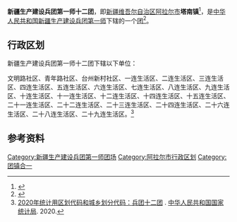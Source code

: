 {{中国乡级行政区
|行政区全称           = 新疆生产建设兵团第一师十二团<br>塔南镇
|上级行政区           = [[新疆生产建设兵团第一师|新疆生产建设兵团第一师]]<br>[[新疆维吾尔自治区|新疆维吾尔自治区]][[阿拉尔市|阿拉尔市]]
|行政区类别           = [[团_(军队)|团]]
}}

'''新疆生产建设兵团第一师十二团'''，即[[新疆维吾尔自治区|新疆维吾尔自治区]][[阿拉尔市|阿拉尔市]]'''塔南镇'''<ref>{{cite web|url=https://mp.weixin.qq.com/s/7JaejKXN4B4xaeSQNXzptg|author=第一师阿拉尔市融媒体中心|title=师市举行团镇集中挂牌仪式|work=阿拉尔发布|via=[[微信公众平台|微信公众平台]]|access-date=2021-08-17|archive-date=2021-08-17|archive-url=https://web.archive.org/web/20210817041015/https://mp.weixin.qq.com/s/7JaejKXN4B4xaeSQNXzptg|dead-url=no}}</ref>，是[[中华人民共和国|中华人民共和国]][[新疆生产建设兵团|新疆生产建设兵团]][[新疆生产建设兵团第一师|第一师]]下辖的一个[[团_(军队)|团]]<ref>{{Cite journal|title=新疆生产建设兵团分布图|author=新疆生产建设兵团年鉴编辑委员会|journal=兵团年鉴|publisher=新疆生产建设兵团年鉴社|doi=10.42437/y.cnki.yxjsc.2021.000007|year=2020|location=乌鲁木齐|page=7-8|issn=1671-3338}}</ref>。

== 行政区划 ==
新疆生产建设兵团第一师十二团下辖以下单位：

文明路社区、青年路社区、台州新村社区、一连生活区、二连生活区、三连生活区、四连生活区、五连生活区、六连生活区、七连生活区、八连生活区、九连生活区、十连生活区、十一连生活区、十二连生活区、十四连生活区、十五连生活区、二十一连生活区、二十二连生活区、二十三连生活区、二十四连生活区、二十六连生活区、二十八连生活区、二十九连生活区。<ref>[http://www.stats.gov.cn/tjsj/tjbz/tjyqhdmhcxhfdm/2020/65/90/02/659002505.html 2020年统计用区划代码和城乡划分代码：兵团十二团] {{Wayback|url=http://www.stats.gov.cn/tjsj/tjbz/tjyqhdmhcxhfdm/2020/65/90/02/659002505.html |date=20210603083549 }}. [[中华人民共和国国家统计局|中华人民共和国国家统计局]]. 2020.</ref>

== 参考资料 ==
{{reflist}}

{{新疆行政区划小作品}}
{{阿拉尔市行政区划}}
{{新疆生产建设兵团第一师}}
{{DEFAULTSORT:12}}
[[Category:新疆生产建设兵团第一师团场|Category:新疆生产建设兵团第一师团场]]
[[Category:阿拉尔市行政区划|Category:阿拉尔市行政区划]]
[[Category:团镇合一|Category:团镇合一]]